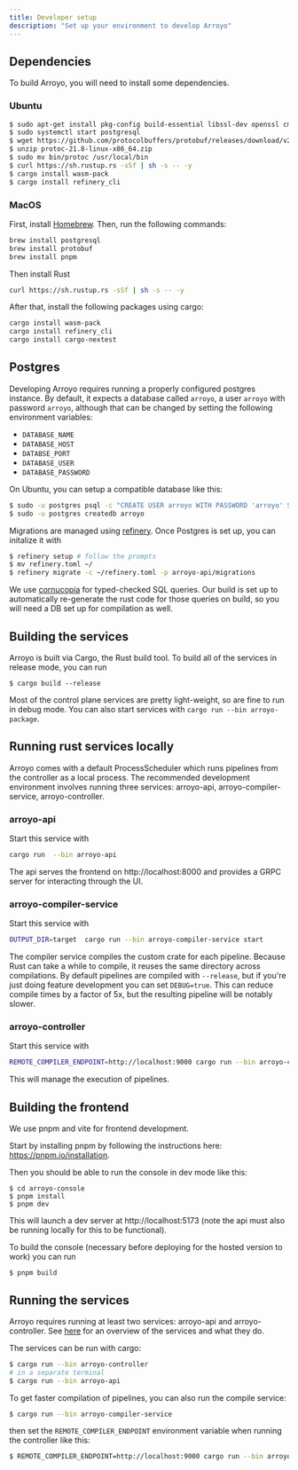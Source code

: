 ```yaml
---
title: Developer setup
description: "Set up your environment to develop Arroyo"
---
```


## Dependencies

To build Arroyo, you will need to install some dependencies.

### Ubuntu

```bash
$ sudo apt-get install pkg-config build-essential libssl-dev openssl cmake curl postgresql postgresql-client
$ sudo systemctl start postgresql
$ wget https://github.com/protocolbuffers/protobuf/releases/download/v21.8/protoc-21.8-linux-x86_64.zip
$ unzip protoc-21.8-linux-x86_64.zip
$ sudo mv bin/protoc /usr/local/bin
$ curl https://sh.rustup.rs -sSf | sh -s -- -y
$ cargo install wasm-pack
$ cargo install refinery_cli
```

### MacOS
First, install [Homebrew](https://brew.sh/). Then, run the following commands:

```bash
brew install postgresql
brew install protobuf
brew install pnpm
```
Then install Rust
```bash
curl https://sh.rustup.rs -sSf | sh -s -- -y
```
After that, install the following packages using cargo:
```bash
cargo install wasm-pack
cargo install refinery_cli
cargo install cargo-nextest
```



## Postgres

Developing Arroyo requires running a properly configured postgres instance. By default,
it expects a database called `arroyo`, a user `arroyo` with password `arroyo`, although that
can be changed by setting the following environment variables:

* `DATABASE_NAME`
* `DATABASE_HOST`
* `DATABSE_PORT`
* `DATABASE_USER`
* `DATABASE_PASSWORD`

On Ubuntu, you can setup a compatible database like this:

```bash
$ sudo -u postgres psql -c "CREATE USER arroyo WITH PASSWORD 'arroyo' SUPERUSER;"
$ sudo -u postgres createdb arroyo
```

Migrations are managed using [refinery](https://github.com/rust-db/refinery). Once Postgres is
set up, you can initalize it with

```bash
$ refinery setup # follow the prompts
$ mv refinery.toml ~/
$ refinery migrate -c ~/refinery.toml -p arroyo-api/migrations
```

We use [cornucopia](https://github.com/cornucopia-rs/cornucopia) for typed-checked SQL queries. Our build is set up
to automatically re-generate the rust code for those queries on build, so you will need a DB set up for compilation
as well.

## Building the services

Arroyo is built via Cargo, the Rust build tool. To build all of the services in release mode, you can run

```
$ cargo build --release
```
Most of the control plane services are pretty light-weight, so are fine to run in debug mode.
You can also start services with `cargo run --bin arroyo-package`.

## Running rust services locally
Arroyo comes with a default ProcessScheduler which runs pipelines from the controller as a local process.
The recommended development environment involves running three services:
arroyo-api, arroyo-compiler-service, arroyo-controller.

### arroyo-api
Start this service with
```bash
cargo run  --bin arroyo-api
```
The api serves the frontend on http://localhost:8000 and provides a GRPC server for interacting through the UI.

### arroyo-compiler-service
Start this service with
```bash
OUTPUT_DIR=target  cargo run --bin arroyo-compiler-service start
```
The compiler service compiles the custom crate for each pipeline.
Because Rust can take a while to compile, it reuses the same directory across compilations.
By default pipelines are compiled with `--release`,
but if you're just doing feature development you can set `DEBUG=true`.
This can reduce compile times by a factor of 5x,
but the resulting pipeline will be notably slower.

### arroyo-controller
Start this service with
```bash
REMOTE_COMPILER_ENDPOINT=http://localhost:9000 cargo run --bin arroyo-controller
```
This will manage the execution of pipelines.

## Building the frontend

We use pnpm and vite for frontend development.

Start by installing pnpm by following the instructions here: https://pnpm.io/installation.

Then you should be able to run the console in dev mode like this:

```
$ cd arroyo-console
$ pnpm install
$ pnpm dev
```

This will launch a dev server at http://localhost:5173 (note the api must
also be running locally for this to be functional).

To build the console (necessary before deploying for the hosted version to work) you
can run

```
$ pnpm build
```

## Running the services

Arroyo requires running at least two services: arroyo-api and arroyo-controller. See [here](/architecture) for an
overview of the services and what they do.

The services can be run with cargo:

```bash
$ cargo run --bin arroyo-controller
# in a separate terminal
$ cargo run --bin arroyo-api
```

To get faster compilation of pipelines, you can also run the compile service:

```bash
$ cargo run --bin arroyo-compiler-service
```

then set the `REMOTE_COMPILER_ENDPOINT` environment variable when running the controller like this:

```bash
$ REMOTE_COMPILER_ENDPOINT=http://localhost:9000 cargo run --bin arroyo-controller
```

